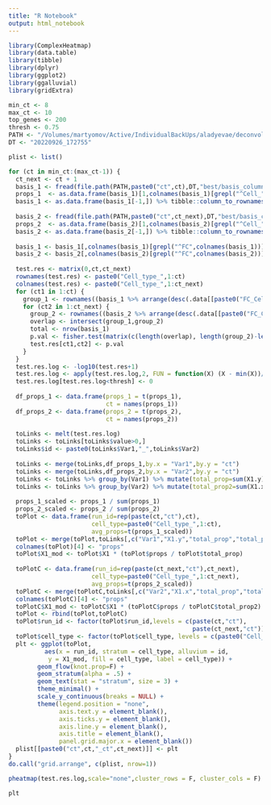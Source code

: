 ```yaml
---
title: "R Notebook"
output: html_notebook
---
```


```r
library(ComplexHeatmap)
library(data.table)
library(tibble)
library(dplyr)
library(ggplot2)
library(ggalluvial)
library(gridExtra)
```

```r
min_ct <- 8
max_ct <- 10
top_genes <- 200
thresh <- 0.75
PATH <- "/Volumes/martyomov/Active/IndividualBackUps/aladyevae/deconvolution/data/results/HNSC_TPM_F_LIMITX_OMEGA_MAD_2_GENES_1000_X/09_2022"
DT <- "20220926_172755"
```


```r
plist <- list()

for (ct in min_ct:(max_ct-1)) {
  ct_next <- ct + 1
  basis_1 <- fread(file.path(PATH,paste0("ct",ct),DT,"best/basis_column.tsv"))
  props_1  <- as.data.frame(basis_1)[1,colnames(basis_1)[grepl("^Cell_",colnames(basis_1))]]
  basis_1 <- as.data.frame(basis_1[-1,]) %>% tibble::column_to_rownames("V1")
  
  basis_2 <- fread(file.path(PATH,paste0("ct",ct_next),DT,"best/basis_column.tsv"))
  props_2  <- as.data.frame(basis_2)[1,colnames(basis_2)[grepl("^Cell_",colnames(basis_2))]]
  basis_2 <- as.data.frame(basis_2[-1,]) %>% tibble::column_to_rownames("V1")
  
  basis_1 <- basis_1[,colnames(basis_1)[grepl("^FC",colnames(basis_1))]]
  basis_2 <- basis_2[,colnames(basis_2)[grepl("^FC",colnames(basis_2))]]
  
  test.res <- matrix(0,ct,ct_next)
  rownames(test.res) <- paste0("Cell_type_",1:ct)
  colnames(test.res) <- paste0("Cell_type_",1:ct_next)
  for (ct1 in 1:ct) {
    group_1 <- rownames((basis_1 %>% arrange(desc(.data[[paste0("FC_Cell_type_",ct1)]])))[1:top_genes,])
    for (ct2 in 1:ct_next) {
      group_2 <- rownames((basis_2 %>% arrange(desc(.data[[paste0("FC_Cell_type_",ct2)]])))[1:top_genes,])
      overlap <- intersect(group_1,group_2)
      total <- nrow(basis_1)  
      p.val <- fisher.test(matrix(c(length(overlap), length(group_2)-length(overlap), length(group_1)-length(overlap), total-length(group_2)-length(group_1) +length(overlap)), 2, 2), alternative='greater')$p.value
      test.res[ct1,ct2] <- p.val
    }
  }
  test.res.log <- -log10(test.res+1)
  test.res.log <- apply(test.res.log,2, FUN = function(X) (X - min(X))/diff(range(X)))
  test.res.log[test.res.log<thresh] <- 0
  
  df_props_1 <- data.frame(props_1 = t(props_1),
                           ct = names(props_1))
  df_props_2 <- data.frame(props_2 = t(props_2),
                           ct = names(props_2))
  
  toLinks <- melt(test.res.log)
  toLinks <- toLinks[toLinks$value>0,]
  toLinks$id <- paste0(toLinks$Var1,"_",toLinks$Var2)
  
  toLinks <- merge(toLinks,df_props_1,by.x = "Var1",by.y = "ct")
  toLinks <- merge(toLinks,df_props_2,by.x = "Var2",by.y = "ct")
  toLinks <- toLinks %>% group_by(Var1) %>% mutate(total_prop=sum(X1.y))
  toLinks <- toLinks %>% group_by(Var2) %>% mutate(total_prop2=sum(X1.x))
  
  props_1_scaled <- props_1 / sum(props_1)
  props_2_scaled <- props_2 / sum(props_2)
  toPlot <- data.frame(run_id=rep(paste(ct,"ct"),ct),
                       cell_type=paste0("Cell_type_",1:ct),
                       avg_props=t(props_1_scaled))
  toPlot <- merge(toPlot,toLinks[,c("Var1","X1.y","total_prop","total_prop2","id")],by.x = "cell_type",by.y="Var1")
  colnames(toPlot)[4] <- "props"
  toPlot$X1_mod <- toPlot$X1 * (toPlot$props / toPlot$total_prop)
  
  toPlotC <- data.frame(run_id=rep(paste(ct_next,"ct"),ct_next),
                       cell_type=paste0("Cell_type_",1:ct_next),
                       avg_props=t(props_2_scaled))
  toPlotC <- merge(toPlotC,toLinks[,c("Var2","X1.x","total_prop","total_prop2","id")],by.x = "cell_type",by.y="Var2")
  colnames(toPlotC)[4] <- "props"
  toPlotC$X1_mod <- toPlotC$X1 * (toPlotC$props / toPlotC$total_prop2)
  toPlot <- rbind(toPlot,toPlotC)
  toPlot$run_id <- factor(toPlot$run_id,levels = c(paste(ct,"ct"),
                                                   paste(ct_next,"ct")))
  toPlot$cell_type <- factor(toPlot$cell_type, levels = c(paste0("Cell_type_",1:ct_next)))
  plt <- ggplot(toPlot,
          aes(x = run_id, stratum = cell_type, alluvium = id,
           y = X1_mod, fill = cell_type, label = cell_type)) +
        geom_flow(knot.prop=F) +
        geom_stratum(alpha = .5) +
        geom_text(stat = "stratum", size = 3) +
        theme_minimal() +
        scale_y_continuous(breaks = NULL) +
        theme(legend.position = "none", 
              axis.text.y = element_blank(),
              axis.ticks.y = element_blank(),
              axis.line.y = element_blank(),
              axis.title = element_blank(),
              panel.grid.major.x = element_blank())
  plist[[paste0("ct",ct,"_ct",ct_next)]] <- plt
}
do.call("grid.arrange", c(plist, nrow=1))
```


```r
pheatmap(test.res.log,scale="none",cluster_rows = F, cluster_cols = F)
```

```r
plt
```




